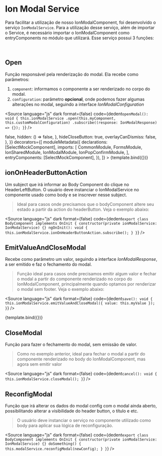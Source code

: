 

<Meta title="Ion/Data Display/Modal" component={OpenModalButtonComponent} />


# Ion Modal Service

Para facilitar a utilização de nosso IonModalComponent, foi desenvolvido o serviço `IonModalService`. Para a utilização desse serviço, além de importar o Service, é necessário importar o IonModalComponent como entryComponents no módulo que utilizará.
Esse serviço possui 3 funções:

<br />

## Open

Função responsável pela renderização do modal. Ela recebe como parâmetros:

1. `component`: informamos o componente a ser renderizado no corpo do modal.
2. `configuration`: parâmetro **opcional**, onde podemos fazer algumas alterações no modal, seguindo a interface _IonModalConfiguration_

<Source
  language="js"
  dark
  format={false}
  code={dedent`
    openModal(): void {
      this.ionModalService
        .open(this.myComponent, this.customModalConfiguration)
        .subscribe((response: IonModalResponse) => {});
    }
`}
/>

<Canvas>
  <Story
    name="Service"
    height="350px"
    args={{
      componentToBody: SelectMockComponent,
      modalConfig: {
        headerButton: {
          icon: 'left',
          label: 'test',
          disabled: () => false,
          hidden: () => false,
        },
        hideCloseButton: true,
        overlayCanDismiss: false,
      },
    }}
    decorators={[
      moduleMetadata({
        declarations: [SelectMockComponent],
        imports: [
          CommonModule,
          FormsModule,
          IonSharedModule,
          IonModalModule,
          IonPopConfirmModule,
        ],
        entryComponents: [SelectMockComponent],
      }),
    ]}
  >
    {template.bind({})}
  </Story>
</Canvas>

<br />

## ionOnHeaderButtonAction

Um subject que irá informar ao Body Component do clique no HeaderLeftButton. O usuário deve instanciar o IonModalService no componente usado como body e se inscrever nesse subject.

> Ideal para casos onde precisamos que o bodyComponent altere seu estado a partir da action do headerButton. Veja o exemplo abaixo:

<Source
  language="js"
  dark
  format={false}
  code={dedent`
    export class BodyComponent implements OnInit {
      constructor(private ionModalService: IonModalService) {}
      ngOnInit(): void {
      this.ionModalService.ionOnHeaderButtonAction.subscribe();
    }
  }
`}
/>

## EmitValueAndCloseModal

Recebe como parâmetro um valor, seguindo a interface _IonModalResponse_, a ser emitido e faz o fechamento do modal.

> Função ideal para casos onde precisamos emitir algum valor e fechar o modal a partir do componente renderizado no corpo do IonModalComponent, principalmente quando optamos por renderizar o modal sem footer. Veja o exemplo abaixo:

<Source
  language="js"
  dark
  format={false}
  code={dedent`
    save(): void {
      this.ionModalService.emitValueAndCloseModal({ value: this.myValue });
    }
`}
/>

<Canvas>
  <Story
    name="Service - Modal Without Footer"
    height="350px"
    args={{
      componentToBody: InputMockComponent,
      modalConfig: {
        footer: {
          hide: true,
        },
      },
    }}
    decorators={[
      moduleMetadata({
        declarations: [InputMockComponent],
        imports: [CommonModule, FormsModule, IonSharedModule, IonModalModule],
        entryComponents: [InputMockComponent],
      }),
    ]}
  >
    {template.bind({})}
  </Story>
</Canvas>

<br />

## CloseModal

Função para fazer o fechamento do modal, sem emissão de valor.

> Como no exemplo anterior, ideal para fechar o modal a partir do componente renderizado no body do IonModalComponent, mas agora sem emitir valor

<Source
  language="js"
  dark
  format={false}
  code={dedent`
    cancel(): void {
      this.ionModalService.closeModal();
    }
`}
/>

## ReconfigModal

Função que irá alterar os dados do modal config com o modal ainda aberto, possibilitando alterar a visibilidade do header button, o título e etc.

> O usuário deve instanciar o serviço no componente utilizado como body para aplicar sua lógica de reconfiguração.

<Source
  language="js"
  dark
  format={false}
  code={dedent`
    export class BodyComponent implements OnInit {
    constructor(private ionModalService: IonModalService) {}
    doSomething() {
    this.modalService.reconfigModal(newConfig);
  }
}
`}
/>
